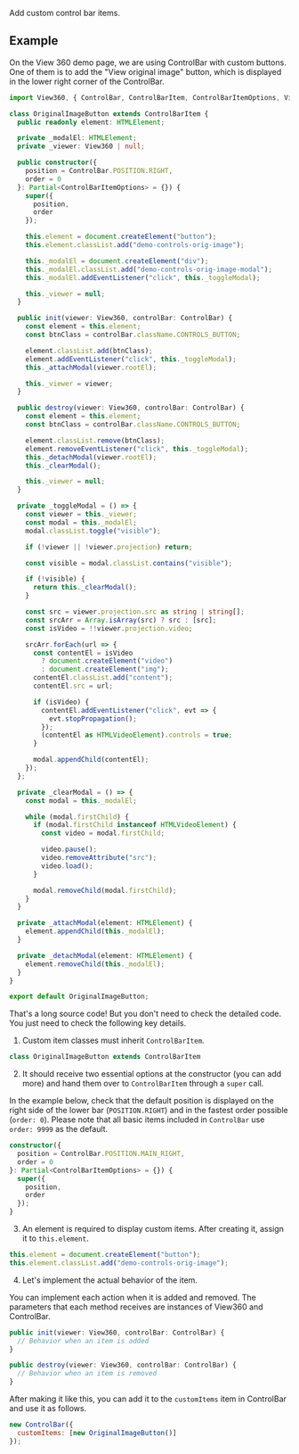 
<OptionDescriptor type="ControlBarItem[]" defaultVal="[]" added="4.0.0" />

Add custom control bar items.

## Example
On the View 360 demo page, we are using ControlBar with custom buttons.
One of them is to add the "View original image" button, which is displayed in the lower right corner of the ControlBar.

```ts
import View360, { ControlBar, ControlBarItem, ControlBarItemOptions, View360Options } from "@egjs/view360";

class OriginalImageButton extends ControlBarItem {
  public readonly element: HTMLElement;

  private _modalEl: HTMLElement;
  private _viewer: View360 | null;

  public constructor({
    position = ControlBar.POSITION.RIGHT,
    order = 0
  }: Partial<ControlBarItemOptions> = {}) {
    super({
      position,
      order
    });

    this.element = document.createElement("button");
    this.element.classList.add("demo-controls-orig-image");

    this._modalEl = document.createElement("div");
    this._modalEl.classList.add("demo-controls-orig-image-modal");
    this._modalEl.addEventListener("click", this._toggleModal);

    this._viewer = null;
  }

  public init(viewer: View360, controlBar: ControlBar) {
    const element = this.element;
    const btnClass = controlBar.className.CONTROLS_BUTTON;

    element.classList.add(btnClass);
    element.addEventListener("click", this._toggleModal);
    this._attachModal(viewer.rootEl);

    this._viewer = viewer;
  }

  public destroy(viewer: View360, controlBar: ControlBar) {
    const element = this.element;
    const btnClass = controlBar.className.CONTROLS_BUTTON;

    element.classList.remove(btnClass);
    element.removeEventListener("click", this._toggleModal);
    this._detachModal(viewer.rootEl);
    this._clearModal();

    this._viewer = null;
  }

  private _toggleModal = () => {
    const viewer = this._viewer;
    const modal = this._modalEl;
    modal.classList.toggle("visible");

    if (!viewer || !viewer.projection) return;

    const visible = modal.classList.contains("visible");

    if (!visible) {
      return this._clearModal();
    }

    const src = viewer.projection.src as string | string[];
    const srcArr = Array.isArray(src) ? src : [src];
    const isVideo = !!viewer.projection.video;

    srcArr.forEach(url => {
      const contentEl = isVideo
        ? document.createElement("video")
        : document.createElement("img");
      contentEl.classList.add("content");
      contentEl.src = url;

      if (isVideo) {
        contentEl.addEventListener("click", evt => {
          evt.stopPropagation();
        });
        (contentEl as HTMLVideoElement).controls = true;
      }

      modal.appendChild(contentEl);
    });
  };

  private _clearModal = () => {
    const modal = this._modalEl;

    while (modal.firstChild) {
      if (modal.firstChild instanceof HTMLVideoElement) {
        const video = modal.firstChild;

        video.pause();
        video.removeAttribute("src");
        video.load();
      }

      modal.removeChild(modal.firstChild);
    }
  }

  private _attachModal(element: HTMLElement) {
    element.appendChild(this._modalEl);
  }

  private _detachModal(element: HTMLElement) {
    element.removeChild(this._modalEl);
  }
}

export default OriginalImageButton;
```

That's a long source code! But you don't need to check the detailed code.
You just need to check the following key details.

1. Custom item classes must inherit `ControlBarItem`.
```js
class OriginalImageButton extends ControlBarItem
```

2. It should receive two essential options at the constructor (you can add more) and hand them over to `ControlBarItem` through a `super` call.

In the example below, check that the default position is displayed on the right side of the lower bar (`POSITION.RIGHT`) and in the fastest order possible (`order: 0`).
Please note that all basic items included in `ControlBar` use `order: 9999` as the default.

```ts
constructor({
  position = ControlBar.POSITION.MAIN_RIGHT,
  order = 0
}: Partial<ControlBarItemOptions> = {}) {
  super({
    position,
    order
  });
}
```

3. An element is required to display custom items. After creating it, assign it to `this.element`.

```js
this.element = document.createElement("button");
this.element.classList.add("demo-controls-orig-image");
```

4. Let's implement the actual behavior of the item.

You can implement each action when it is added and removed.
The parameters that each method receives are instances of View360 and ControlBar.

```ts
public init(viewer: View360, controlBar: ControlBar) {
  // Behavior when an item is added
}

public destroy(viewer: View360, controlBar: ControlBar) {
  // Behavior when an item is removed
}
```

After making it like this, you can add it to the `customItems` item in ControlBar and use it as follows.

```js
new ControlBar({
  customItems: [new OriginalImageButton()]
});
```
